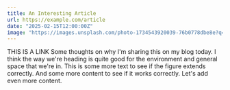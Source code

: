 ```yaml
---
title: An Interesting Article
url: https://example.com/article
date: "2025-02-15T12:00:00Z"
image: "https://images.unsplash.com/photo-1734543920039-76b0778dbe8e?q=80&w=3153&auto=format&fit=crop&ixlib=rb-4.0.3&ixid=M3wxMjA3fDB8MHxwaG90by1wYWdlfHx8fGVufDB8fHx8fA%3D%3D"
---
```


THIS IS A LINK
Some thoughts on why I'm sharing this on my blog today. I think the way we're heading is quite good for the environment and general space that we're in. This is some more text to see if the figure extends correctly. And some more content to see if it works correctly. Let's add even more content.
